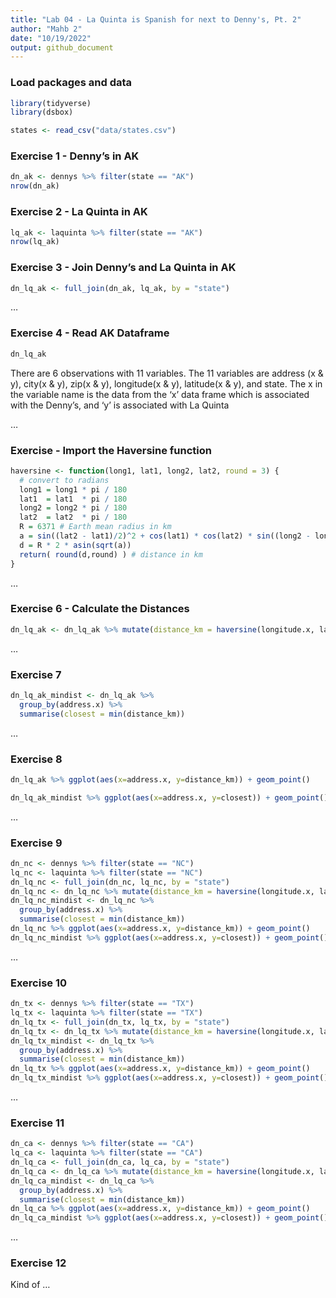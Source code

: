 ```yaml
---
title: "Lab 04 - La Quinta is Spanish for next to Denny's, Pt. 2"
author: "Mahb 2"
date: "10/19/2022"
output: github_document
---
```


### Load packages and data

```r
library(tidyverse) 
library(dsbox) 
```

```r
states <- read_csv("data/states.csv")
```

### Exercise 1 - Denny's in AK

```r

dn_ak <- dennys %>% filter(state == "AK")
nrow(dn_ak)

```

### Exercise 2 - La Quinta in AK

```r

lq_ak <- laquinta %>% filter(state == "AK") 
nrow(lq_ak)

```

### Exercise 3 - Join Denny's and La Quinta in AK

```r

dn_lq_ak <- full_join(dn_ak, lq_ak, by = "state") 

```

...

### Exercise 4 - Read AK Dataframe

```r
dn_lq_ak
```

There are 6 observations with 11 variables.
The 11 variables are address (x & y), city(x & y), zip(x & y), longitude(x & y), latitude(x & y), and state.
The x in the variable name is the data from the 'x' data frame which is associated with the Denny's, and 'y' is associated with La Quinta

...

### Exercise - Import the Haversine function

```r
haversine <- function(long1, lat1, long2, lat2, round = 3) {
  # convert to radians
  long1 = long1 * pi / 180
  lat1  = lat1  * pi / 180
  long2 = long2 * pi / 180
  lat2  = lat2  * pi / 180
  R = 6371 # Earth mean radius in km
  a = sin((lat2 - lat1)/2)^2 + cos(lat1) * cos(lat2) * sin((long2 - long1)/2)^2
  d = R * 2 * asin(sqrt(a))
  return( round(d,round) ) # distance in km
}

```

...

### Exercise 6 - Calculate the Distances

```r

dn_lq_ak <- dn_lq_ak %>% mutate(distance_km = haversine(longitude.x, latitude.x, longitude.y, latitude.y))

```

...

### Exercise 7

```r
dn_lq_ak_mindist <- dn_lq_ak %>%
  group_by(address.x) %>%
  summarise(closest = min(distance_km))
```

...

### Exercise 8

```r
dn_lq_ak %>% ggplot(aes(x=address.x, y=distance_km)) + geom_point()
```

```r
dn_lq_ak_mindist %>% ggplot(aes(x=address.x, y=closest)) + geom_point()
```

...

### Exercise 9

```r
dn_nc <- dennys %>% filter(state == "NC")
lq_nc <- laquinta %>% filter(state == "NC") 
dn_lq_nc <- full_join(dn_nc, lq_nc, by = "state") 
dn_lq_nc <- dn_lq_nc %>% mutate(distance_km = haversine(longitude.x, latitude.x, longitude.y, latitude.y))
dn_lq_nc_mindist <- dn_lq_nc %>%
  group_by(address.x) %>%
  summarise(closest = min(distance_km))
dn_lq_nc %>% ggplot(aes(x=address.x, y=distance_km)) + geom_point()
dn_lq_nc_mindist %>% ggplot(aes(x=address.x, y=closest)) + geom_point()
```

...

### Exercise 10

```r
dn_tx <- dennys %>% filter(state == "TX")
lq_tx <- laquinta %>% filter(state == "TX") 
dn_lq_tx <- full_join(dn_tx, lq_tx, by = "state") 
dn_lq_tx <- dn_lq_tx %>% mutate(distance_km = haversine(longitude.x, latitude.x, longitude.y, latitude.y))
dn_lq_tx_mindist <- dn_lq_tx %>%
  group_by(address.x) %>%
  summarise(closest = min(distance_km))
dn_lq_tx %>% ggplot(aes(x=address.x, y=distance_km)) + geom_point()
dn_lq_tx_mindist %>% ggplot(aes(x=address.x, y=closest)) + geom_point()
```

...

### Exercise 11

```r
dn_ca <- dennys %>% filter(state == "CA")
lq_ca <- laquinta %>% filter(state == "CA") 
dn_lq_ca <- full_join(dn_ca, lq_ca, by = "state") 
dn_lq_ca <- dn_lq_ca %>% mutate(distance_km = haversine(longitude.x, latitude.x, longitude.y, latitude.y))
dn_lq_ca_mindist <- dn_lq_ca %>%
  group_by(address.x) %>%
  summarise(closest = min(distance_km))
dn_lq_ca %>% ggplot(aes(x=address.x, y=distance_km)) + geom_point()
dn_lq_ca_mindist %>% ggplot(aes(x=address.x, y=closest)) + geom_point()
```

...

### Exercise 12

Kind of ...
